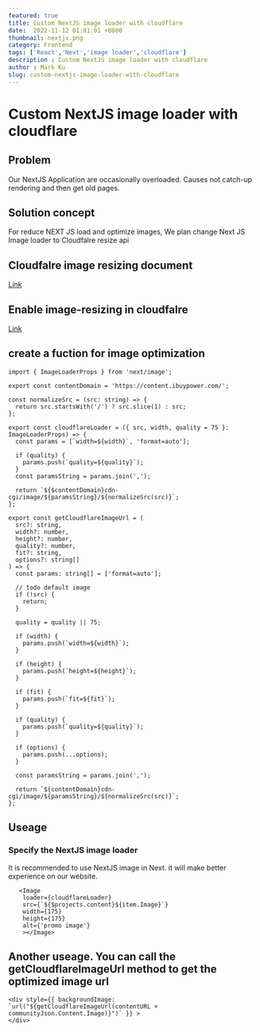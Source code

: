 ```yaml
---
featured: true
title: Custom NextJS image loader with cloudflare
date:  2022-11-12 01:01:01 +0800
thumbnail: nextjs.png
category: Frontend
tags: ['React','Next','image loader','cloudflare']
description : Custom NextJS image loader with cloudflare
author : Mark Ku
slug: custom-nextjs-image-loader-with-cloudflare
---
```

# Custom NextJS image loader with cloudflare
## Problem 
Our NextJS Application are occasionally overloaded.
Causes not catch-up rendering and then get old pages.

## Solution concept
For reduce NEXT JS load and optimize images, We plan change Next JS Image loader to Cloudfalre resize api

## Cloudfalre image resizing document
[Link](https://developers.cloudflare.com/images/image-resizing/integration-with-frameworks/)

## Enable image-resizing in cloudfalre 
[Link](https://developers.cloudflare.com/images/image-resizing/enable-image-resizing/)

## create a fuction for image optimization  
```
import { ImageLoaderProps } from 'next/image';

export const contentDomain = 'https://content.ibuypower.com/';

const normalizeSrc = (src: string) => {
  return src.startsWith('/') ? src.slice(1) : src;
};

export const cloudflareLoader = ({ src, width, quality = 75 }: ImageLoaderProps) => {
  const params = [`width=${width}`, 'format=auto'];

  if (quality) {
    params.push(`quality=${quality}`);
  }
  const paramsString = params.join(',');

  return `${$contentDomain}cdn-cgi/image/${paramsString}/${normalizeSrc(src)}`;
};

export const getCloudflareImageUrl = (
  src?: string,
  width?: number,
  height?: number,
  quality?: number,
  fit?: string,
  options?: string[]
) => {
  const params: string[] = ['format=auto'];

  // todo default image
  if (!src) {
    return;
  }

  quality = quality || 75;

  if (width) {
    params.push(`width=${width}`);
  }

  if (height) {
    params.push(`height=${height}`);
  }

  if (fit) {
    params.push(`fit=${fit}`);
  }

  if (quality) {
    params.push(`quality=${quality}`);
  }

  if (options) {
    params.push(...options);
  }

  const paramsString = params.join(',');

  return `${contentDomain}cdn-cgi/image/${paramsString}/${normalizeSrc(src)}`;
};

```

## Useage
### Specify the NextJS image loader
It is recommended to use NextJS image in Next.
it will make better experience on our website. 
```
   <Image
    loader={cloudflareLoader}
    src={`${$projects.content}${item.Image}`}
    width={175}
    height={175}
    alt={'promo image'}
    ></Image>
```

## Another useage. You can call the getCloudflareImageUrl method to get the optimized image url

```
<div style={{ backgroundImage: `url("${getCloudflareImageUrl(contentURL + communityJson.Content.Image)}")` }} >
</div>
```